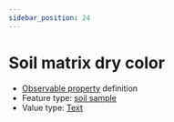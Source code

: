 ```yaml
---
sidebar_position: 24
---
```



# Soil matrix dry color

- [Observable property](/viewers/dawe-vocabs?uri=https://linked.data.gov.au/def/nrm/2a5c4ab0-124b-4430-a612-e069173bc82a) definition
- Feature type: [soil sample](http://linked.data.gov.au/def/tern-cv/06461021-a6c2-4175-9651-23653c2b9116)
- Value type: [Text](https://w3id.org/tern/ontologies/tern/Text)


<Example protocolModule="soil-pit-characterization" observableProperty="https://linked.data.gov.au/def/nrm/2a5c4ab0-124b-4430-a612-e069173bc82a" />
